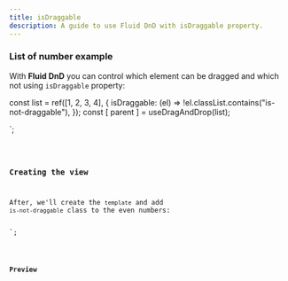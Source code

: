 ```yaml
---
title: isDraggable
description: A guide to use Fluid DnD with isDraggable property.
---
```



### List of number example

With **Fluid DnD** you can control which element can be dragged and which not using `isDraggable` property:


const list = ref([1, 2, 3, 4], {
isDraggable: (el) => !el.classList.contains("is-not-draggable"),
});
const [ parent ] = useDragAndDrop(list);

</script>`;

<Code code={listOfNumbers} lang="vue" />

### Creating the view

After, we'll create the `template` and add `is-not-draggable` class to the even numbers:


<template>
  <ul ref="parent" class="number-list">
    <li
      class="number"
      v-for="(element, index) in list"
      :index="index"
      :class="{
        'is-not-draggable': element % 2 == 0,
      }"
      :key="element"
    >
      {{ element }}
    </li>
  </ul>
</template>`;


<Code code={listOfNumbersDraggable} lang="vue" mark={highlightsDraggable} />

### Preview

<div class="pl-8">
  <SingleListWithIsDraggable client:load />
</div>
